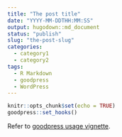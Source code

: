 ```yaml
---
title: "The post title"
date: "YYYY-MM-DDTHH:MM:SS"
output: hugodown::md_document
status: "publish"
slug: "the-post-slug"
categories:
  - category1
  - category2
tags:
  - R Markdown
  - goodpress
  - WordPress
---
```


```r
knitr::opts_chunk$set(echo = TRUE)
goodpress::set_hooks()
```

Refer to [goodpress usage vignette](https://maelle.github.io/goodpress/).
